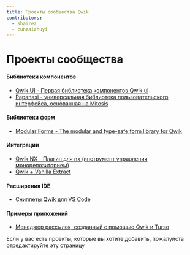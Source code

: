 ```yaml
---
title: Проекты сообщества Qwik
contributors:
  - shairez
  - cunzaizhuyi
---
```


# Проекты сообщества

#### Библиотеки компонентов

- <a href="https://github.com/qwikifiers/qwik-ui" target="_blank">
    Qwik UI - Первая библиотека компонентов Qwik ui
  </a>
- <a href="https://papanasi.js.org/" target="_blank">
    Papanasi - универсальная библиотека пользовательского интерфейса, основанная на Mitosis
  </a>

#### Библиотеки форм

- <a href="https://github.com/fabian-hiller/modular-forms" target="_blank">
    Modular Forms - The modular and type-safe form library for Qwik
  </a>

#### Интеграции

- <a href="https://github.com/qwikifiers/qwik-nx" target="_blank">
    Qwik NX - Плагин для nx (инструмент управления монорепозиторием)
  </a>
- <a href="https://github.com/wmertens/styled-vanilla-extract" target="_blank">
    Qwik + Vanilla Extract
  </a>

#### Расширения IDE

- <a href="https://github.com/qwikverse/vscode-qwik-snippets" target="_blank">
    Сниппеты Qwik для VS Code
  </a>

#### Примеры приложений

- <a href="https://github.com/xinnks/turqw-newsletter" target="_blank">
    Менеджер рассылок, созданный с помощью Qwik и Turso
  </a>

Если у вас есть проекты, которые вы хотите добавить, пожалуйста [отредактируйте эту страницу](https://github.com/BuilderIO/qwik/edit/main/packages/docs/src/routes/community/projects/index.mdx)
